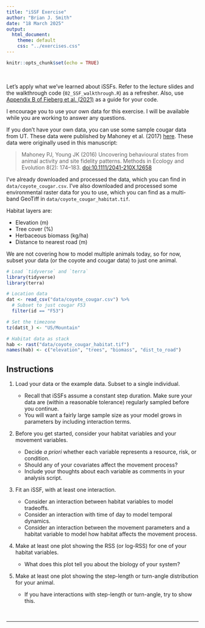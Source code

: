 ```yaml
---
title: "iSSF Exercise"
author: "Brian J. Smith"
date: "18 March 2025"
output: 
  html_document:
    theme: default
    css: "../exercises.css"
---
```


```r
knitr::opts_chunk$set(echo = TRUE)
```

<br>

Let's apply what we've learned about iSSFs. Refer to the lecture slides and the walkthrough code (`02_SSF_walkthrough.R`) as a refresher. Also, use <a href="https://conservancy.umn.edu/bitstream/handle/11299/218272/AppB_SSF_examples.html" target="_blank" rel="noopener noreferrer">Appendix B of Fieberg et al. (2021)</a> as a guide for your code.

I encourage you to use your own data for this exercise. I will be available while you are working to answer any questions.

If you don't have your own data, you can use some sample cougar data from UT. These data were published by Mahoney et al. (2017) [here](https://www.datarepository.movebank.org/handle/10255/move.590). These data were originally used in this manuscript:

> Mahoney PJ, Young JK (2016) Uncovering behavioural states from animal activity and site fidelity patterns. Methods in Ecology and Evolution 8(2): 174–183. [doi:10.1111/2041-210X.12658](https://doi.org/10.1111/2041-210X.12658)

I've already downloaded and processed the data, which you can find in `data/coyote_cougar.csv`. I've also downloaded and processed some environmental raster data for you to use, which you can find as a multi-band GeoTiff in `data/coyote_cougar_habitat.tif`.

Habitat layers are:  

- Elevation (m)
- Tree cover (%)
- Herbaceous biomass (kg/ha)
- Distance to nearest road (m)

We are not covering how to model multiple animals today, so for now,
subset your data (or the coyote and cougar data) to just one animal.

```r
# Load `tidyverse` and `terra`
library(tidyverse)
library(terra)

# Location data
dat <- read_csv("data/coyote_cougar.csv") %>% 
  # Subset to just cougar F53
  filter(id == "F53")

# Set the timezone
tz(dat$t_) <- "US/Mountain"

# Habitat data as stack
hab <- rast("data/coyote_cougar_habitat.tif")
names(hab) <- c("elevation", "trees", "biomass", "dist_to_road")

```

## Instructions

1. Load your data or the example data. Subset to a single individual.

    * Recall that iSSFs assume a constant step duration. Make sure your data are (within a reasonable tolerance) regularly sampled before you continue.
    * You will want a fairly large sample size as your model grows in parameters by including interaction terms.
    
2. Before you get started, consider your habitat variables and your movement variables. 

    * Decide *a priori* whether each variable represents a resource, risk, or condition.
    * Should any of your covariates affect the movement process? 
    * Include your thoughts about each variable as comments in your analysis script.
    
3. Fit an iSSF, with at least one interaction.

    * Consider an interaction between habitat variables to model tradeoffs.
    * Consider an interaction with time of day to model temporal dynamics.
    * Consider an interaction between the movement parameters and a habitat variable to model how habitat affects the movement process.
    
4. Make at least one plot showing the RSS (or log-RSS) for one of your habitat variables.

    * What does this plot tell you about the biology of your system?
    
5. Make at least one plot showing the step-length or turn-angle distribution for your animal.

    * If you have interactions with step-length or turn-angle, try to show this.
    

<br>
<hr>
<br>


